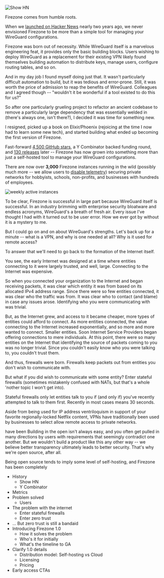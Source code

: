 
<Image
  src="/images/nostalgia-show-hn.png"
  alt="Show HN"
  width={1412}
  height={168}
  className="mx-auto shadow rounded"
/>

<span className="font-semibold">Firezone comes from humble roots.</span>

When we [launched on Hacker News](https://news.ycombinator.com/item?id=28683231)
nearly two years ago, we never envisioned Firezone to be more than a simple tool
for managing your WireGuard configurations.

Firezone was born out of necessity. While WireGuard itself is a marvelous
engineering feat, it provides only the basic building blocks. Users wishing to
deploy WireGuard as a replacement for their existing VPN likely found themselves
building automation to distribute keys, manage users, configure routing tables,
and so on.

And in my day job I found myself doing just that. It wasn't particularly
difficult automation to build, but it was tedious and error-prone. Still, it was
worth the price of admission to reap the benefits of WireGuard. Colleagues and I
agreed though -- "wouldn't it be wonderful if a tool existed to do this for us?"

So after one particularly grueling project to refactor an ancient codebase to
remove a particularly large dependency that was essentially welded in (there's
always one, isn't there?), I decided it was time for something new.

I resigned, picked up a book on Elixir/Phoenix (rejoicing at the time I now had
to learn some new tech), and started building what ended up becoming the first
version of Firezone.

Fast-forward
[4,500 GitHub stars](https://github.com/firezone/firezone/stargazers), a Y
Combinator backed funding round, and
[130 releases](https://github.com/firezone/firezone/releases) later -- Firezone
has now grown into something more than just a self-hosted tool to manage your
WireGuard configurations.

There are now over <strong>3,000</strong> Firezone instances running in the wild
(possibly much more -- we allow users to
[disable telemetry](/docs/reference/telemetry)) securing private networks for
hobbyists, schools, non-profits, and businesses with hundreds of employees.

<Image
  src="/images/wai-7-2-23.png"
  alt="weekly active instances"
  width={600}
  height={600}
  className="mx-auto shadow rounded border border-neutral-200"
/>

To be clear, Firezone is successful in large part because WireGuard itself is
successful. In an industry brimming with enterprise security bloatware and
endless acronyms, WireGuard's a breath of fresh air. Every issue I've thought I
had with it turned out to be user error. How we ever got by without it is a
mystery to me.

But I could go on and on about WireGuard's strengths. Let's back up for a minute
-- what is a VPN, and why is one needed at all? Why is it used for remote
access?

To answer that we'll need to go back to the formation of the Internet itself.

You see, the early Internet was designed at a time where entities connecting to
it were largely trusted, and well, large. Connecting to the Internet was
expensive.

So when you connected your organization to the Internet and began receiving
packets, it was clear which entity it was from based on its allocated IPv4
address range. Since there were so few entities connected, it was clear who the
traffic was from. It was clear who to contact (and blame) in case any issues
arose. Identifying who you were communicating with was trivial.

But, as the Internet grew, and access to it became cheaper, more types of
entities could afford to connect. As more entities connected, the value
connecting to the Internet increased exponentially, and so more and more wanted
to connect. Smaller entities. Soon Internet Service Providers began offering
connections to mere individuals. At this point, there were so many entities on
the Internet that identifying the source of packets coming to you was no longer
trivial. Since you couldn't easily know who you were talking to, you couldn't
trust them.

And thus, firewalls were born. Firewalls keep packets out from entities you
don't wish to communicate with.

But what if you did wish to communicate with some entity? Enter stateful
firewalls (sometimes mistakenly confused with NATs, but that's a whole 'nother
topic I won't get into).

Stateful firewalls only let entities talk to you if (and only if) you've
recently attempted to talk to them first. Recently in most cases means 30
seconds.

Aside from being used for IP address ventriloquism in support of your favorite
regionally-locked Netflix content, VPNs have traditionally been used by
businesses to select allow remote access to private networks.

have been Building in the open isn't always easy, and you often get pulled in
many directions by users with requirements that seemingly contradict one
another. But we wouldn't build a product like this any other way -- we believe
better transparency ultimately leads to better security. That's why we're open
source, after all.

Being open source tends to imply some level of self-hosting, and Firezone has
been completely

- History
  - Show HN
  - Y Combinator
- Metrics
- Problem solved
  - Users
- The problem with the internet
  - Enter stateful firewalls
  - Enter zero trust
- ... But zero trust is still a bandaid
- Introducing Firezone 1.0
  - How it solves the problem
  - Who's it for initially
  - What's the timeline to GA
- Clarify 1.0 details
  - Distribution model: Self-hosting vs Cloud
  - Licensing
  - Pricing
- Early access CTAs
